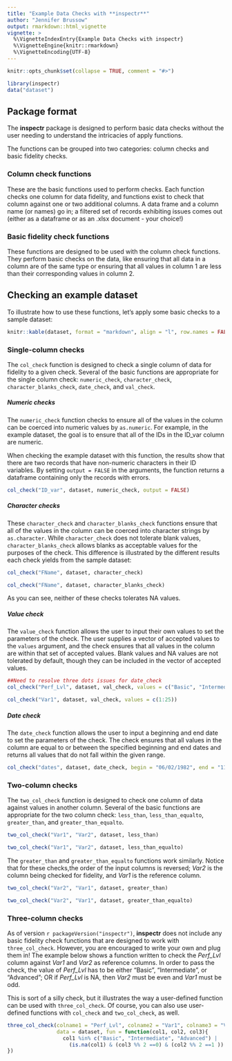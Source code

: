 ```yaml
---
title: "Example Data Checks with **inspectr**"
author: "Jennifer Brussow"
output: rmarkdown::html_vignette
vignette: >
  %\VignetteIndexEntry{Example Data Checks with inspectr}
  %\VignetteEngine{knitr::rmarkdown}
  %\VignetteEncoding{UTF-8}
---
```


```r
knitr::opts_chunk$set(collapse = TRUE, comment = "#>")

```

```r
library(inspectr)
data("dataset")
```

## Package format
The **inspectr** package is designed to perform basic data checks without the user needing to understand the intricacies of apply functions.

The functions can be grouped into two categories: column checks and
basic fidelity checks.

### Column check functions
These are the basic functions used to perform checks. Each function checks one column for data fidelity, and functions exist to check that column against one or two additional columns. A data frame and a column name (or names) go in; a filtered set of records exhibiting issues comes out (either as a dataframe or as an .xlsx document - your choice!)

### Basic fidelity check functions
These functions are designed to be used with the column check functions. They perform basic checks on the data, like ensuring that all data in a column are of the same type or ensuring that all values in column 1 are less than their corresponding values in column 2.


## Checking an example dataset
To illustrate how to use these functions, let's apply some basic checks to a sample dataset:
```r
knitr::kable(dataset, format = "markdown", align = "l", row.names = FALSE)
```


### Single-column checks
The `col_check` function is designed to check a single column of data for fidelity to a given check. Several of the basic functions are appropriate for the single column check: `numeric_check`, `character_check`, `character_blanks_check`, `date_check`, and `val_check`. 

##### Numeric checks
The `numeric_check` function checks to ensure all of the values in the column can be coerced into numeric values by `as.numeric`. For example, in the example dataset, the goal is to ensure that all of the IDs in the ID_var column are numeric. 

When checking the example dataset with this function, the results show that there are two records that have non-numeric characters in their ID variables. By setting `output = FALSE` in the arguments, the function returns a dataframe containing only the records with errors. 

```r
col_check("ID_var", dataset, numeric_check, output = FALSE)
```

##### Character checks
These `character_check` and `character_blanks_check` functions ensure that all of the values in the column can be coerced into character strings by `as.character`. While `character_check` does not tolerate blank values, `character_blanks_check` allows blanks as acceptable values for the purposes of the check. This difference is illustrated by the different results each check yields from the sample dataset:

```r
col_check("FName", dataset, character_check)

col_check("FName", dataset, character_blanks_check)
```

As you can see, neither of these checks tolerates NA values. 


##### Value check
The `value_check` function allows the user to input their own values to set the parameters of the check. The user supplies a vector of accepted values to the `values` argument, and the check ensures that all values in the column are within that set of accepted values. Blank values and NA values are not tolerated by default, though they can be included in the vector of accepted values. 

```r
##Need to resolve three dots issues for date_check
col_check("Perf_Lvl", dataset, val_check, values = c("Basic", "Intermediate", "Advanced"))

col_check("Var1", dataset, val_check, values = c(1:25))
```

##### Date check
The `date_check` function allows the user to input a beginning and end date to set the parameters of the check. The check ensures that all values in the column are equal to or between the specified beginning and end dates and returns all values that do not fall within the given range.

```r
col_check("dates", dataset, date_check, begin = "06/02/1982", end = "11/11/1986")
```

### Two-column checks
The `two_col_check` function is designed to check one column of data against values in another column. Several of the basic functions are appropriate for the two column check: `less_than`, `less_than_equalto`, `greater_than`, and `greater_than_equalto`. 

```r
two_col_check("Var1", "Var2", dataset, less_than)

two_col_check("Var1", "Var2", dataset, less_than_equalto)
```

The `greater_than` and `greater_than_equalto` functions work similarly. Notice that for these checks,the order of the input columns is reversed; *Var2* is the column being checked for fidelity, and *Var1* is the reference column.

```r
two_col_check("Var2", "Var1", dataset, greater_than)

two_col_check("Var2", "Var1", dataset, greater_than_equalto)
```

### Three-column checks
As of version `r packageVersion("inspectr")`, **inspectr** does not include any basic fidelity check functions that are designed to work with `three_col_check`. However, you are encouraged to write your own and plug them in! The example below shows a function written to check the *Perf_Lvl* column against *Var1* and *Var2* as reference columns. In order to pass the check, the value of *Perf_Lvl* has to be either "Basic", "Intermediate", or "Advanced"; OR if *Perf_Lvl* is NA, then *Var2* must be even and *Var1* must be odd. 

This is sort of a silly check, but it illustrates the way a user-defined function can be used with `three_col_check`. Of course, you can also use user-defined functions with `col_check` and `two_col_check`, as well.

```r
three_col_check(colname1 = "Perf_Lvl", colname2 = "Var1", colname3 = "Var2",
                data = dataset, fun = function(col1, col2, col3){
                  col1 %in% c("Basic", "Intermediate", "Advanced") |
                    (is.na(col1) & (col3 %% 2 ==0) & (col2 %% 2 ==1 ))
})
```

